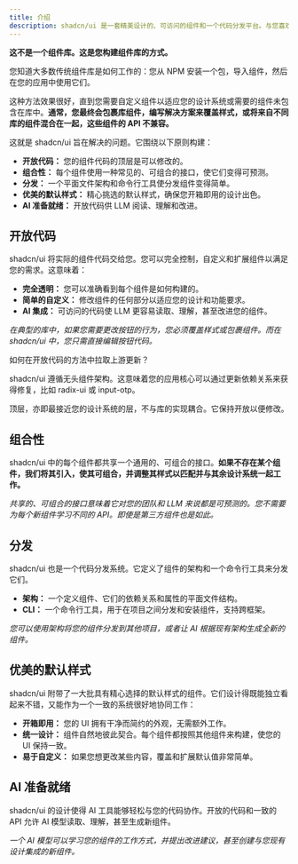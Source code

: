 ```yaml
---
title: 介绍
description: shadcn/ui 是一套精美设计的、可访问的组件和一个代码分发平台。与您喜欢的框架和 AI 模型兼容。开源。开放代码。
---
```


**这不是一个组件库。这是您构建组件库的方式。**

您知道大多数传统组件库是如何工作的：您从 NPM 安装一个包，导入组件，然后在您的应用中使用它们。

这种方法效果很好，直到您需要自定义组件以适应您的设计系统或需要的组件未包含在库中。**通常，您最终会包裹库组件，编写解决方案来覆盖样式，或将来自不同库的组件混合在一起，这些组件的 API 不兼容。**

这就是 shadcn/ui 旨在解决的问题。它围绕以下原则构建：

- **开放代码：** 您的组件代码的顶层是可以修改的。
- **组合性：** 每个组件使用一种常见的、可组合的接口，使它们变得可预测。
- **分发：** 一个平面文件架构和命令行工具使分发组件变得简单。
- **优美的默认样式：** 精心挑选的默认样式，确保您开箱即用的设计出色。
- **AI 准备就绪：** 开放代码供 LLM 阅读、理解和改进。

## 开放代码

shadcn/ui 将实际的组件代码交给您。您可以完全控制，自定义和扩展组件以满足您的需求。这意味着：

- **完全透明：** 您可以准确看到每个组件是如何构建的。
- **简单的自定义：** 修改组件的任何部分以适应您的设计和功能要求。
- **AI 集成：** 可访问的代码使 LLM 更容易读取、理解，甚至改进您的组件。

_在典型的库中，如果您需要更改按钮的行为，您必须覆盖样式或包裹组件。而在 shadcn/ui 中，您只需直接编辑按钮代码。_

<Accordion collapsible>
  <AccordionItem value="faq-1" className="border-none">
    <AccordionTrigger>
      如何在开放代码的方法中拉取上游更新？
    </AccordionTrigger>
    <AccordionContent>
      <p>
        shadcn/ui 遵循无头组件架构。这意味着您的应用核心可以通过更新依赖关系来获得修复，比如 radix-ui 或 input-otp。
      </p>
      <p className="mt-4">
        顶层，亦即最接近您的设计系统的层，不与库的实现耦合。它保持开放以便修改。
      </p>
    </AccordionContent>
  </AccordionItem>
</Accordion>

## 组合性

shadcn/ui 中的每个组件都共享一个通用的、可组合的接口。**如果不存在某个组件，我们将其引入，使其可组合，并调整其样式以匹配并与其余设计系统一起工作。**

_共享的、可组合的接口意味着它对您的团队和 LLM 来说都是可预测的。您不需要为每个新组件学习不同的 API。即使是第三方组件也是如此。_

## 分发

shadcn/ui 也是一个代码分发系统。它定义了组件的架构和一个命令行工具来分发它们。

- **架构：** 一个定义组件、它们的依赖关系和属性的平面文件结构。
- **CLI：** 一个命令行工具，用于在项目之间分发和安装组件，支持跨框架。

_您可以使用架构将您的组件分发到其他项目，或者让 AI 根据现有架构生成全新的组件。_

## 优美的默认样式

shadcn/ui 附带了一大批具有精心选择的默认样式的组件。它们设计得既能独立看起来不错，又能作为一个一致的系统很好地协同工作：

- **开箱即用：** 您的 UI 拥有干净而简约的外观，无需额外工作。
- **统一设计：** 组件自然地彼此契合。每个组件都按照其他组件来构建，使您的 UI 保持一致。
- **易于自定义：** 如果您想更改某些内容，覆盖和扩展默认值非常简单。

## AI 准备就绪

shadcn/ui 的设计使得 AI 工具能够轻松与您的代码协作。开放的代码和一致的 API 允许 AI 模型读取、理解，甚至生成新组件。

_一个 AI 模型可以学习您的组件的工作方式，并提出改进建议，甚至创建与您现有设计集成的新组件。_